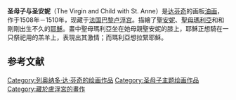 {{Painting
|image_file=Leonardo da Vinci - Virgin and Child with St Anne C2RMF retouched.jpg
|title=圣母子与圣安妮
|artist=[[达芬奇|达芬奇]]
|year=1508年－1510年
|type=[[油画|油画]] 

| height_metric=168
| width_metric=112
| metric_unit=cm
| imperial_unit=in
|city=[[法国|法国]][[巴黎|巴黎]]
|museum=[[卢浮宫|卢浮宫]]<ref>{{cite book |author=德尼·克伊朗|title=《羅浮宮參觀指南》|publisher=黎絲藝術出版社|year=1997|isbn=2854950992}}</ref>
}}

'''圣母子与圣安妮'''（The Virgin and Child with St. Anne）是[[达芬奇|达芬奇]]的画板[[油画|油画]]，作于1508年－1510年，现藏于[[法国|法国]][[巴黎|巴黎]][[卢浮宫|卢浮宫]]。描繪了[[聖安妮|聖安妮]]、[[聖母瑪利亞|聖母瑪利亞]]和和剛剛出生不久的[[耶穌|耶穌]]。畫中聖母瑪利亞坐在她母親聖安妮的膝上，耶穌正想騎在一只祭祀用的羔羊上，表現出其激情；而瑪利亞想拉緊耶穌。

==参考文献==
{{reflist}}
{{列奧納多·達·芬奇}}
{{Authority control}}
{{paint-stub}}

[[Category:列奥纳多·达·芬奇的绘画作品|Category:列奥纳多·达·芬奇的绘画作品]]
[[Category:圣母子主题绘画作品|Category:圣母子主题绘画作品]]
[[Category:藏於盧浮宮的畫作|Category:藏於盧浮宮的畫作]]